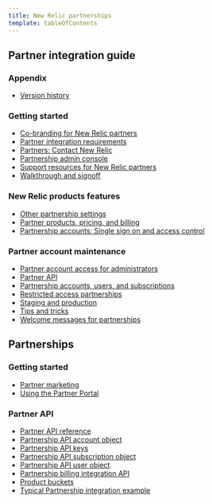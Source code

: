 ```yaml
---
title: New Relic partnerships
template: tableOfContents
---
```


## Partner integration guide

### Appendix

* [Version history](/docs/new-relic-partnerships/partner-integration-guide/appendix/version-history)

### Getting started

* [Co-branding for New Relic partners](/docs/new-relic-partnerships/partner-integration-guide/getting-started/co-branding-new-relic-partners)
* [Partner integration requirements](/docs/new-relic-partnerships/partner-integration-guide/getting-started/partner-integration-requirements)
* [Partners: Contact New Relic](/docs/new-relic-partnerships/partner-integration-guide/getting-started/partners-contact-new-relic)
* [Partnership admin console](/docs/new-relic-partnerships/partner-integration-guide/getting-started/partnership-admin-console)
* [Support resources for New Relic partners](/docs/new-relic-partnerships/partner-integration-guide/getting-started/support-resources-new-relic-partners)
* [Walkthrough and signoff](/docs/new-relic-partnerships/partner-integration-guide/getting-started/walkthrough-signoff)

### New Relic products features

* [Other partnership settings](/docs/new-relic-partnerships/partner-integration-guide/new-relic-products-features/other-partnership-settings)
* [Partner products, pricing, and billing](/docs/new-relic-partnerships/partner-integration-guide/new-relic-products-features/partner-products-pricing-billing)
* [Partnership accounts: Single sign on and access control](/docs/new-relic-partnerships/partner-integration-guide/new-relic-products-features/single-sign-access-control)

### Partner account maintenance

* [Partner account access for administrators](/docs/new-relic-partnerships/partner-integration-guide/partner-account-maintenance/partner-account-access-administrators)
* [Partner API](/docs/new-relic-partnerships/partner-integration-guide/partner-account-maintenance/partner-api)
* [Partnership accounts, users, and subscriptions](/docs/new-relic-partnerships/partner-integration-guide/partner-account-maintenance/partnership-accounts-users-subscriptions)
* [Restricted access partnerships](/docs/new-relic-partnerships/partner-integration-guide/partner-account-maintenance/restricted-access-partnerships)
* [Staging and production](/docs/new-relic-partnerships/partner-integration-guide/partner-account-maintenance/staging-production)
* [Tips and tricks](/docs/new-relic-partnerships/partner-integration-guide/partner-account-maintenance/tips-tricks)
* [Welcome messages for partnerships](/docs/new-relic-partnerships/partner-integration-guide/partner-account-maintenance/welcome-messages-partnerships)

## Partnerships

### Getting started

* [Partner marketing](/docs/new-relic-partnerships/partnerships/getting-started/partner-marketing)
* [Using the Partner Portal](/docs/new-relic-partnerships/partnerships/getting-started/using-partner-portal)

### Partner API

* [Partner API reference](/docs/new-relic-partnerships/partnerships/partner-api/partner-api-reference)
* [Partnership API account object](/docs/new-relic-partnerships/partnerships/partner-api/partnership-api-account-object)
* [Partnership API keys](/docs/new-relic-partnerships/partnerships/partner-api/partnership-api-keys)
* [Partnership API subscription object](/docs/new-relic-partnerships/partnerships/partner-api/partnership-api-subscription-object)
* [Partnership API user object](/docs/new-relic-partnerships/partnerships/partner-api/partnership-api-user-object)
* [Partnership billing integration API](/docs/new-relic-partnerships/partnerships/partner-api/partnership-billing-integration-api)
* [Product buckets](/docs/new-relic-partnerships/partnerships/partner-api/product-buckets)
* [Typical Partnership integration example](/docs/new-relic-partnerships/partnerships/partner-api/typical-integration-example)
